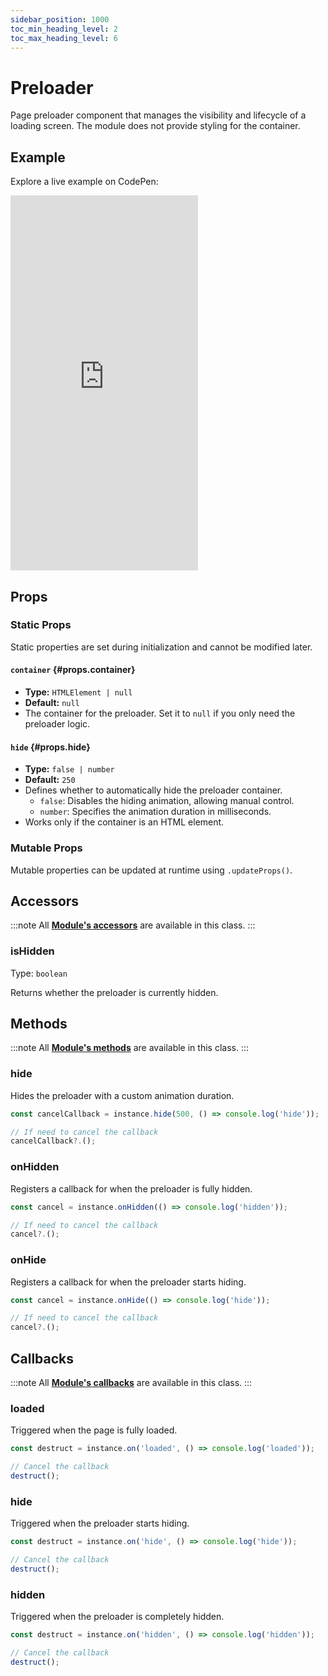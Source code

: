 ```yaml
---
sidebar_position: 1000
toc_min_heading_level: 2
toc_max_heading_level: 6
---
```


# Preloader

Page preloader component that manages the visibility and lifecycle of a loading screen. The module does not provide styling for the container.

## Example

Explore a live example on CodePen:

<iframe 
  height="600"
  style={{
    width: '100%'
  }} 
  scrolling="no" 
  title="Vevet Example"
  src="https://codepen.io/anton-bobrov/embed/VYYZdyB?default-tab=result"
  frameborder="no"
  loading="lazy"
  allowtransparency="true"
  allowfullscreen="true"
>
  See the Pen <a href="https://codepen.io/anton-bobrov/pen/VYYZdyB">Vevet Example</a> by Anton Bobrov.
</iframe>



## Props

### Static Props

Static properties are set during initialization and cannot be modified later.

#### `container` {#props.container}
- **Type:** `HTMLElement | null`  
- **Default:** `null`  
- The container for the preloader. Set it to `null` if you only need the preloader logic.

#### `hide` {#props.hide}
- **Type:** `false | number`  
- **Default:** `250`  
- Defines whether to automatically hide the preloader container.  
  - `false`: Disables the hiding animation, allowing manual control.  
  - `number`: Specifies the animation duration in milliseconds.  
- Works only if the container is an HTML element.

### Mutable Props

Mutable properties can be updated at runtime using `.updateProps()`.



## Accessors

:::note
All **[Module's accessors](/docs/base/Module/#accessors)** are available in this class.
:::

### isHidden

Type: `boolean`

Returns whether the preloader is currently hidden.



## Methods

:::note
All **[Module's methods](/docs/base/Module/#methods)** are available in this class.
:::

### hide

Hides the preloader with a custom animation duration.

```ts
const cancelCallback = instance.hide(500, () => console.log('hide'));

// If need to cancel the callback
cancelCallback?.();
```

### onHidden

Registers a callback for when the preloader is fully hidden.

```ts
const cancel = instance.onHidden(() => console.log('hidden'));

// If need to cancel the callback
cancel?.();
```

### onHide

Registers a callback for when the preloader starts hiding.

```ts
const cancel = instance.onHide(() => console.log('hide'));

// If need to cancel the callback
cancel?.();
```



## Callbacks

:::note
All **[Module's callbacks](/docs/base/Module/#callbacks)** are available in this class.
:::

### loaded

Triggered when the page is fully loaded.

```ts
const destruct = instance.on('loaded', () => console.log('loaded'));

// Cancel the callback
destruct();
```

### hide

Triggered when the preloader starts hiding.

```ts
const destruct = instance.on('hide', () => console.log('hide'));

// Cancel the callback
destruct();
```

### hidden

Triggered when the preloader is completely hidden.

```ts
const destruct = instance.on('hidden', () => console.log('hidden'));

// Cancel the callback
destruct();
```